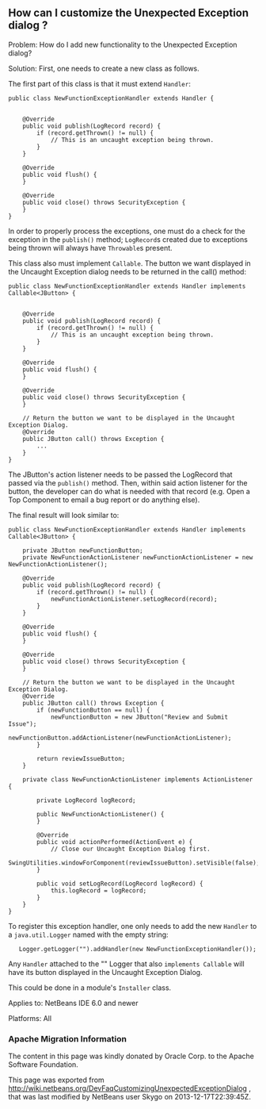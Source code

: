 <!--

    Licensed to the Apache Software Foundation (ASF) under one
    or more contributor license agreements.  See the NOTICE file
    distributed with this work for additional information
    regarding copyright ownership.  The ASF licenses this file
    to you under the Apache License, Version 2.0 (the
    "License"); you may not use this file except in compliance
    with the License.  You may obtain a copy of the License at

      http://www.apache.org/licenses/LICENSE-2.0

    Unless required by applicable law or agreed to in writing,
    software distributed under the License is distributed on an
    "AS IS" BASIS, WITHOUT WARRANTIES OR CONDITIONS OF ANY
    KIND, either express or implied.  See the License for the
    specific language governing permissions and limitations
    under the License.

-->
== How can I customize the Unexpected Exception dialog ? ==

Problem: How do I add new functionality to the Unexpected Exception dialog?

Solution: First, one needs to create a new class as follows.

The first part of this class is that it must extend <code>Handler</code>:  

<pre>
public class NewFunctionExceptionHandler extends Handler {


    @Override
    public void publish(LogRecord record) {
        if (record.getThrown() != null) {
            // This is an uncaught exception being thrown.
        }
    }

    @Override
    public void flush() {
    }

    @Override
    public void close() throws SecurityException {
    }
}
</pre>

In order to properly process the exceptions, one must do a check for the exception in the <code>publish()</code> method; <code>LogRecord</code>s created due to exceptions being thrown will always have <code>Throwable</code>s present.

This class also must implement <code>Callable<JButton></code>.  The button we want displayed in the Uncaught Exception dialog needs to be returned in the call() method:

<pre>
public class NewFunctionExceptionHandler extends Handler implements Callable<JButton> {


    @Override
    public void publish(LogRecord record) {
        if (record.getThrown() != null) {
            // This is an uncaught exception being thrown.
        }
    }

    @Override
    public void flush() {
    }

    @Override
    public void close() throws SecurityException {
    }

    // Return the button we want to be displayed in the Uncaught Exception Dialog.
    @Override
    public JButton call() throws Exception {
        ...
    }
}
</pre>

The JButton's action listener needs to be passed the LogRecord that passed via the <code>publish()</code> method. Then, within said action listener for the button, the developer can do what is needed with that record (e.g. Open a Top Component to email a bug report or do anything else).

The final result will look similar to:

<pre>
public class NewFunctionExceptionHandler extends Handler implements Callable<JButton> {

    private JButton newFunctionButton;
    private NewFunctionActionListener newFunctionActionListener = new NewFunctionActionListener();

    @Override
    public void publish(LogRecord record) {
        if (record.getThrown() != null) {
            newFunctionActionListener.setLogRecord(record);
        }
    }

    @Override
    public void flush() {
    }

    @Override
    public void close() throws SecurityException {
    }

    // Return the button we want to be displayed in the Uncaught Exception Dialog.
    @Override
    public JButton call() throws Exception {
        if (newFunctionButton == null) {
            newFunctionButton = new JButton("Review and Submit Issue");
            newFunctionButton.addActionListener(newFunctionActionListener);
        }

        return reviewIssueButton;
    }

    private class NewFunctionActionListener implements ActionListener {

        private LogRecord logRecord;

        public NewFunctionActionListener() {
        }

        @Override
        public void actionPerformed(ActionEvent e) {
            // Close our Uncaught Exception Dialog first.
            SwingUtilities.windowForComponent(reviewIssueButton).setVisible(false);
        }

        public void setLogRecord(LogRecord logRecord) {
            this.logRecord = logRecord;
        }
    }
}
</pre>

To register this exception handler, one only needs to add the new <code>Handler</code> to a <code>java.util.Logger</code> named with the empty string:
<pre>
   Logger.getLogger("").addHandler(new NewFunctionExceptionHandler());
</pre>

Any <code>Handler</code> attached to the "" Logger that also <code>implements Callable<JButton></code> will have its button displayed in the Uncaught Exception Dialog.

This could be done in a module's <code>Installer</code> class.

Applies to: NetBeans IDE 6.0 and newer

Platforms: All

===Apache Migration Information===

The content in this page was kindly donated by Oracle Corp. to the
Apache Software Foundation.

This page was exported from http://wiki.netbeans.org/DevFaqCustomizingUnexpectedExceptionDialog , 
that was last modified by NetBeans user Skygo 
on 2013-12-17T22:39:45Z.

